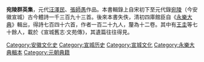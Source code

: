 '''宛陵群英集'''，元代[[汪澤民|汪澤民]]、[[張師愚|張師愚]]作品。本書輯錄上自宋初下至元代錄[[宛陵县|宛陵]]（今安徽宣城）古今體詩一千三百九十三首。後來本書失佚，清初四庫館臣自《[[永樂大典|永樂大典]]》輯出，得詩七百四十六首，作者一百二十九人，釐為十二卷。其中有[[王圭|王圭]]等七十餘人，載於《宣城舊志·文苑傳》，其遺篇往往得見。

{{清朝中央奉敕重輯典籍|集}}
[[Category:安徽文化史|Category:安徽文化史]]
[[Category:宣城历史|Category:宣城历史]]
[[Category:宣城文化|Category:宣城文化]]
[[Category:永樂大典輯本|Category:永樂大典輯本]]
[[Category:元朝典籍|Category:元朝典籍]]